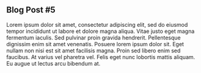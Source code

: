 ## Blog Post #5
Lorem ipsum dolor sit amet, consectetur adipiscing elit, sed do eiusmod tempor incididunt ut labore et dolore magna aliqua. Vitae justo eget magna fermentum iaculis. Sed pulvinar proin gravida hendrerit. Pellentesque dignissim enim sit amet venenatis. Posuere lorem ipsum dolor sit. Eget nullam non nisi est sit amet facilisis magna. Proin sed libero enim sed faucibus. At varius vel pharetra vel. Felis eget nunc lobortis mattis aliquam. Eu augue ut lectus arcu bibendum at.